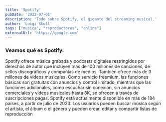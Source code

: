 ```yaml
---
title: 'Spotify'
pubDate: '2022-07-01'
description: 'Todo sobre Spotify, el gigante del streaming musical.'
author: 'Luigi Skull'
tags: ["musica", "reproductores", "online"]
externalUrl: 'https://google.com' 
---
```



### Veamos qué es Spotify.


Spotify ofrece música grabada y podcasts digitales restringidos por derechos de autor que incluyen más de 100 millones de canciones, de sellos discográficos y compañías de medios. También ofrece más de 3 millones de vídeos musicales. Como servicio freemium, las funciones básicas son gratuitas con anuncios y control limitado, mientras que las funciones adicionales, como escuchar sin conexión, sin anuncios comerciales y vídeos musicales hasta 8K, se ofrecen a través de suscripciones pagas. Spotify está actualmente disponible en más de 184 países, a partir de julio de 2023. Los usuarios pueden buscar música según el artista, el álbum o el género y pueden crear, editar y compartir listas de reproducción
